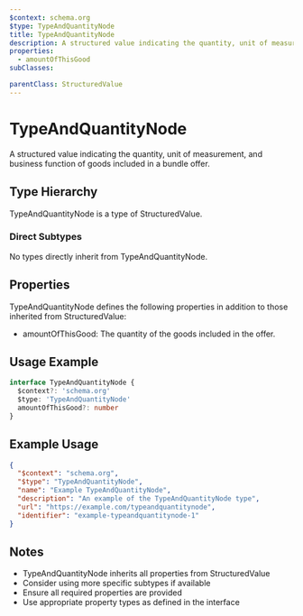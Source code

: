 ```yaml
---
$context: schema.org
$type: TypeAndQuantityNode
title: TypeAndQuantityNode
description: A structured value indicating the quantity, unit of measurement, and business function of goods included in a bundle offer.
properties:
  - amountOfThisGood
subClasses:

parentClass: StructuredValue
---
```


# TypeAndQuantityNode

A structured value indicating the quantity, unit of measurement, and business function of goods included in a bundle offer.

## Type Hierarchy

TypeAndQuantityNode is a type of StructuredValue.

### Direct Subtypes

No types directly inherit from TypeAndQuantityNode.

## Properties

TypeAndQuantityNode defines the following properties in addition to those inherited from StructuredValue:

- amountOfThisGood: The quantity of the goods included in the offer.

## Usage Example

```typescript
interface TypeAndQuantityNode {
  $context?: 'schema.org'
  $type: 'TypeAndQuantityNode'
  amountOfThisGood?: number
}
```

## Example Usage

```json
{
  "$context": "schema.org",
  "$type": "TypeAndQuantityNode",
  "name": "Example TypeAndQuantityNode",
  "description": "An example of the TypeAndQuantityNode type",
  "url": "https://example.com/typeandquantitynode",
  "identifier": "example-typeandquantitynode-1"
}
```

## Notes

- TypeAndQuantityNode inherits all properties from StructuredValue
- Consider using more specific subtypes if available
- Ensure all required properties are provided
- Use appropriate property types as defined in the interface
